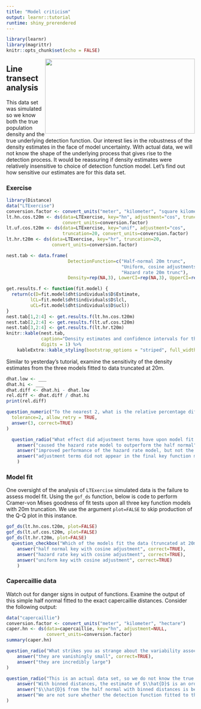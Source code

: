 ```yaml
---
title: "Model criticism"
output: learnr::tutorial
runtime: shiny_prerendered
---
```


```r
library(learnr)
library(magrittr)
knitr::opts_chunk$set(echo = FALSE)
```

<img src=https://images.unsplash.com/photo-1611602745202-8feda1936921?ixid=MXwxMjA3fDB8MHxwaG90by1wYWdlfHx8fGVufDB8fHw%3D&ixlib=rb-1.2.1&auto=format&fit=crop&w=1350&q=80   width=400 height=200 style="float:right">


## Line transect analysis

This data set was simulated so we know both the true population density and the true underlying detection function.  Our interest lies in the robustness of the density estimates in the face of model uncertainty.  With actual data, we will not know the shape of the underlying process that gives rise to the detection process.  It would be reassuring if density estimates were relatively insensitive to choice of detection function model.  Let's find out how sensitive our estimates are for this data set.


### Exercise 

```r
library(Distance)
data("LTExercise")
conversion.factor <- convert_units("meter", "kilometer", "square kilometer")
lt.hn.cos.t20m <- ds(data=LTExercise, key="hn", adjustment="cos", truncation=20, 
                     convert_units=conversion.factor)
lt.uf.cos.t20m <- ds(data=LTExercise, key="unif", adjustment="cos", 
                     truncation=20, convert_units=conversion.factor)
lt.hr.t20m <- ds(data=LTExercise, key="hr", truncation=20,
                 convert_units=conversion.factor)
```

```r
nest.tab <- data.frame(
                       DetectionFunction=c("Half-normal 20m trunc",
                                           "Uniform, cosine adjustments 20m trunc",
                                           "Hazard rate 20m trunc"),
                       Density=rep(NA,3), LowerCI=rep(NA,3), UpperCI=rep(NA,3))

get.results.f <- function(fit.model) {   
  return(c(D=fit.model$dht$individuals$D$Estimate,
         lCL=fit.model$dht$individuals$D$lcl,
         uCL=fit.model$dht$individuals$D$ucl))
}
nest.tab[1,2:4] <- get.results.f(lt.hn.cos.t20m)
nest.tab[2,2:4] <- get.results.f(lt.uf.cos.t20m)
nest.tab[3,2:4] <- get.results.f(lt.hr.t20m)
knitr::kable(nest.tab, 
             caption="Density estimates and confidence intervals for three fitted models.", 
             digits = 1) %>%
    kableExtra::kable_styling(bootstrap_options = "striped", full_width = FALSE)
```

Similar to yesterday's tutorial, examine the sensitivity of the density estimates from the three models fitted to data truncated at 20m.

```r
dhat.low <- ___
dhat.hi <- ___
dhat.diff <- dhat.hi - dhat.low
rel.diff <- dhat.diff / dhat.hi
print(rel.diff)
```

```r
question_numeric("To the nearest 2, what is the relative percentage difference between smallest and largest estimates?",
  tolerance=2, allow_retry = TRUE, 
  answer(3, correct=TRUE)
)
```

```r
  question_radio("What effect did adjustment terms have upon model fit for the half normal and hazard rate key functions with 20m truncation?",
    answer("caused the hazard rate model to outperform the half normal"),
    answer("improved performance of the hazard rate model, but not the half normal"),
    answer("adjustment terms did not appear in the final key function models", correct=TRUE)
    )
```

### Model fit

One oversight of the analysis of `LTExercise` simulated data is the failure to assess model fit.  Using the `gof_ds` function, below is code to perform Cramer-von Mises goodness of fit tests upon all three key function models with 20m truncation.  We use the argument `plot=FALSE` to skip production of the Q-Q plot in this instance.

```r
gof_ds(lt.hn.cos.t20m, plot=FALSE)
gof_ds(lt.uf.cos.t20m, plot=FALSE)
gof_ds(lt.hr.t20m, plot=FALSE)
  question_checkbox("Which of the models fit the data (truncated at 20m) and could be used for inference?",
    answer("half normal key with cosine adjustment", correct=TRUE),
    answer("hazard rate key with cosine adjustment", correct=TRUE),
    answer("uniform key with cosine adjustment", correct=TRUE)
    )
```


### Capercaillie data

Watch out for danger signs in output of functions.  Examine the output of this simple half normal fitted to the exact capercaillie distances. Consider the following output:

```r
data("capercaillie")
conversion.factor <- convert_units("meter", "kilometer", "hectare")
caper.hn <- ds(data=capercaillie, key="hn", adjustment=NULL, 
               convert_units=conversion.factor)
summary(caper.hn)
```

```r
question_radio("What strikes you as strange about the variability associated with encounter rate (`se.ER` and `cv.ER`)?",
    answer("they are vanishingly small", correct=TRUE),
    answer("they are incredibly large")
)
```

```r
question_radio("This is an actual data set, so we do not know the true density of capercaillie in this study area.  However we can compare the point estimates of density derived from distances treated as exact and from binned distances.",
    answer("With binned distances, the estimate of $\\hat{D}$ is an order of magnitude larger than with exact distances"),
    answer("$\\hat{D}$ from the half normal with binned distances is between the estimates of $\\hat{D}$ with the half normal and hazard rate keys using exact distances", correct=TRUE),
    answer("We are not sure whether the detection function fitted to the exact distances fit the data")
)
```
